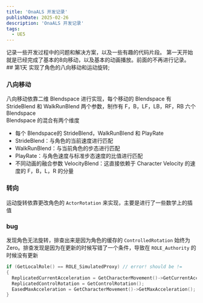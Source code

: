 ```yaml
---
title: 'OnaALS 开发记录'
publishDate: 2025-02-26
description: 'OnaALS 开发记录'
tags:
  - UE5
---
```



<GithubCard repo='aizawaayame/OnaALSCPP'/>
记录一些开发过程中的问题和解决方案，以及一些有趣的代码片段。
第一天开始就是已经完成了基本的8向移动，以及基本的动画播放。前面的不再进行记录。
## 第1天
<LinkPreview href='https://www.bilibili.com/video/BV14qPje4Eak/?vd_source=045b781ce97c08d03e566beb5f968ac4' />
实现了角色的八向移动和运动旋转;  

### 八向移动

八向移动依靠二维 Blendspace 进行实现，每个移动的 Blendspace 有 StrideBlend 和 WalkRunBlend 两个参数，制作有 F，B，LF，LB，RF，RB 六个 Blendspace  
Blendspace 的混合有两个维度
- 每个 Blendspace的 StrideBlend，WalkRunBlend 和 PlayRate
- StrideBlend：与角色的当前速度进行匹配
- WalkRunBlend：与当前角色的步态进行匹配
- PlayRate：与角色速度与标准步态速度的比值进行匹配
- 不同动画的融合参数 VelocityBlend：这直接依赖于 Character Velocity 的速度的 F，B，L，R 的分量

### 转向

运动旋转依靠更改角色的 `ActorRotation` 来实现，主要是进行了一些数学上的插值

### bug

发现角色无法旋转，排查出来是因为角色的缓存的 `ControlledRotation` 始终为 Zero。排查发现是因为在更新的时候写错了一个条件，导致在 `ROLE_Authority` 的时候没有更新
```cpp
if (GetLocalRole() == ROLE_SimulatedProxy) // error! should be !=
{  
  ReplicatedCurrentAcceleration = GetCharacterMovement()->GetCurrentAcceleration();  
  ReplicatedControlRotation = GetControlRotation();  
  EasedMaxAcceleration = GetCharacterMovement()->GetMaxAcceleration();  
}
```